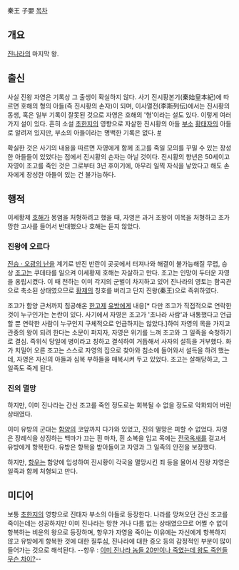 秦王 子嬰
[[목차]]
== 개요 ==
[[진나라]]의 마지막 왕.
== 출신 ==
사실 진왕 자영은 기록상 그 출생이 확실하지 않다. 사기 진시황본기(秦始皇本紀)에 따르면 호해의 형의 아들(즉 진시황의 손자)이 되며, 이사열전(李斯列伝)에서는 진시황의 동생, 혹은 일부 기록이 잘못된 것으로 자영은 호해의 '형'이라는 설도 있다. 이렇게 여러가지 설이 있다. 흔히 소설 [[초한지]]의 영향으로 자살한 진시황의 아들 [[부소]] [[황태자]]의 아들로 알려져 있지만, 부소의 아들이라는 명백한 기록은 없다. [http://blog.daum.net/shanghaicrab/16153156 #]

확실한 것은 사기의 내용을 따르면 자영에게 함께 조고를 죽일 모의를 꾸밀 수 있는 장성한 아들들이 있었다는 점에서 진시황의 손자는 아닐 것이다. 진시황의 향년은 50세이고 자영이 조고를 죽인 것은 그로부터 3년 후이기에, 아무리 일찍 자식을 낳았다고 해도 손자에게 장성한 아들이 있는 건 불가능하다.

== 행적 ==
이세황제 [[호해]]가 몽염을 처형하려고 했을 때, 자영은 과거 조왕이 이목을 처형하고 조가 망한 고사를 들어서 반대했으나 호해는 듣지 않았다.

=== 진왕에 오르다 ===
[[진승 · 오광의 난]]을 계기로 반진 반란이 곳곳에서 터져나와 해결이 불가능해질 무렵, 승상 [[조고]]는 쿠데타를 일으켜 이세황제 호해는 자살하고 만다. 조고는 인망이 두터운 자영을 옹립시켰다. 이 때 천하는 이미 각지의 군벌이 차지하고 있어 진나라의 영토는 함곡관으로 축소된 상태였으므로 [[황제]]의 칭호를 버리고 단지 진왕(秦王)으로 즉위하였다.

조고가 함양 근처까지 침공해온 [[한고제]] [[유방]]에게 내응[* 다만 조고가 직접적으로 연락한 것이 누구인가는 논란이 있다. 사기에서 자영은 조고가 '초나라 사람'과 내통했다고 언급할 뿐 연락한 사람이 누구인지 구체적으로 언급하지는 않았다.]하여 자영의 목을 가지고 관중의 왕이 되려 한다는 소문이 퍼지자, 자영은 위기를 느껴 조고와 그 일족을 숙청하기로 결심. 즉위식 당일에 병이라고 칭하고 결석하여 거듭해서 사자의 설득을 거부했다. 화가 치밀어 오른 조고는 스스로 자영의 집으로 찾아와 침소에 들어와서 설득을 하려 했는데, 자영은 자신의 아들과 심복 부하들을 매복시켜 두고 있었다. 조고는 살해당하고, 그 일족도 죽게 된다.

=== 진의 멸망 ===
하지만, 이미 진나라는 간신 조고를 죽인 정도로는 회복될 수 없을 정도로 악화되어 버린 상태였다.

이미 유방의 군대는 [[함양]]의 코앞까지 다가와 있었고, 진의 멸망은 피할 수 없었다. 자영은 장례식을 상징하는 백마가 끄는 흰 마차, 흰 소복을 입고 목에는 [[전국옥새]]를 걸고서 유방에게 항복한다. 유방은 항복을 받아들이고 자영과 그 일족의 안전을 보장했다.

하지만, [[항우]]는 함양에 입성하여 진시황이 각국을 멸망시킨 죄 등을 물어서 진왕 자영은 일족과 함께 처형되고 만다.

== 미디어 ==
보통 [[초한지]]의 영향으로 진태자 부소의 아들로 등장한다. 나라를 망쳐오던 간신 조고를 죽이는데는 성공하지만 이미 진나라는 망한 거나 다름 없는 상태였으므로 어쩔 수 없이 항복하는 비운의 왕으로 등장하며, 항우가 자영을 죽이는 이유에는 자신에게 항복하지 않고 유방에게 항복한 것에 대한 질투심, 진나라에 대한 증오 등의 감정적인 부분이 많이 들어가는 것으로 해석된다. 
--항우 : [[신안대학살|이미 진나라 놈들 20만이나 죽였는데 왕도 죽인들 무슨 차이?]]--
